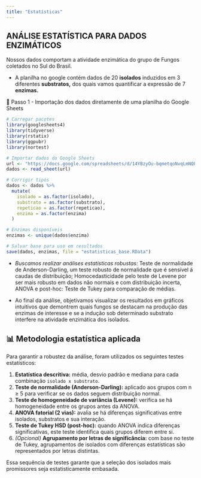 ```yaml
---
title: "Estatísticas"
---
```


## ANÁLISE ESTATÍSTICA PARA DADOS ENZIMÁTICOS

Nossos dados comportam a atividade enzimática do grupo de Fungos coletados no Sul do Brasil.

-   A planilha no google contém dados de 20 **isolados** induzidos em 3 diferentes **substratos,** dos quais vamos quantificar a expressão de 7 **enzimas.**

🧾 Passo 1 - Importação dos dados diretamente de uma planilha do Google Sheets

```r
# Carregar pacotes
library(googlesheets4)
library(tidyverse)
library(rstatix)
library(ggpubr)
library(nortest)

# Importar dados do Google Sheets
url <- "https://docs.google.com/spreadsheets/d/14YBzyOu-bqmetqoNvqLmNQPyVXWfPtqyZYqgDiyxPiw/edit?usp=drive_web"
dados <- read_sheet(url)

# Corrigir tipos
dados <- dados %>%
  mutate(
    isolado = as.factor(isolado),
    substrato = as.factor(substrato),
    repeticao = as.factor(repeticao),
    enzima = as.factor(enzima)
  )

# Enzimas disponíveis
enzimas <- unique(dados$enzima)

# Salvar base para uso em resultados
save(dados, enzimas, file = "estatisticas_base.RData")
```

-   *Buscamos realizar análises estatísticas robustas:* Teste de normalidade de Anderson-Darling, um teste robusto de normalidade que é sensível á caudas de distribuição; Homocedasticidade pelo teste de Levene por ser mais robusto em dados não normais e com distribuição incerta, ANOVA e post-hoc: Teste de Tukey para comparação de médias.

-   Ao final da análise, objetivamos visualizar os resultados em gráficos intuitivos que demontrem quais fungos se destacam na produção das enzimas de interesse e se a indução sob determinado substrato interfere na atividade enzimática dos isolados.

## 📊 Metodologia estatística aplicada

Para garantir a robustez da análise, foram utilizados os seguintes testes estatísticos:

1. **Estatística descritiva:** média, desvio padrão e mediana para cada combinação `isolado x substrato`.
2. **Teste de normalidade (Anderson-Darling):** aplicado aos grupos com n ≥ 5 para verificar se os dados seguem distribuição normal.
3. **Teste de homogeneidade de variância (Levene):** verifica se há homogeneidade entre os grupos antes da ANOVA.
4. **ANOVA fatorial (2 vias):** avalia se há diferenças significativas entre isolados, substratos e sua interação.
5. **Teste de Tukey HSD (post-hoc):** quando ANOVA indica diferenças significativas, este teste identifica quais grupos diferem entre si.
6. *(Opcional)* **Agrupamento por letras de significância:** com base no teste de Tukey, agrupamentos de isolados com diferenças estatísticas são representados por letras distintas.

Essa sequência de testes garante que a seleção dos isolados mais promissores seja estatisticamente embasada.


